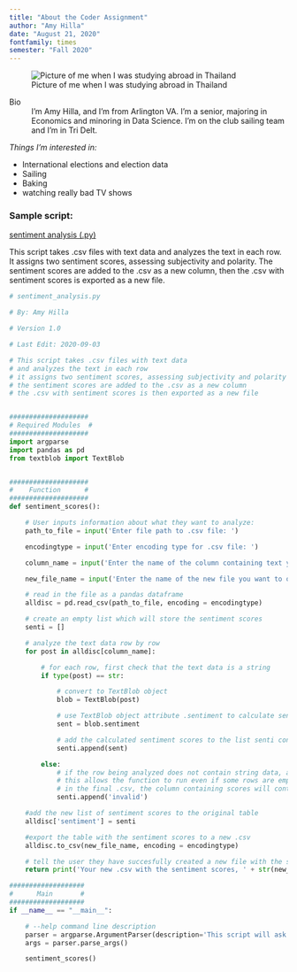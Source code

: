 ```yaml
---
title: "About the Coder Assignment"
author: "Amy Hilla"
date: "August 21, 2020"
fontfamily: times
semester: "Fall 2020"
---
```


![Picture of me when I was studying abroad in Thailand](https://drive.google.com/file/d/1N0p_F9XertXy_5O2jaCnE4s3kgBxItSv/view?usp=sharing)

Bio
:  I'm Amy Hilla, and I'm from Arlington VA. I'm a senior, majoring in Economics and minoring in Data Science.
I'm on the club sailing team and I'm in Tri Delt.


*Things I'm interested in:*

- International elections and election data
- Sailing
- Baking
- watching really bad TV shows


### Sample script:

[sentiment analysis (.py)](scripts/sentiment_analysis.py)

This script takes .csv files with text data and analyzes the text in each row.
It assigns two sentiment scores, assessing subjectivity and polarity.
The sentiment scores are added to the .csv as a new column,
then the .csv with sentiment scores is exported as a new file.

``` python
# sentiment_analysis.py

# By: Amy Hilla

# Version 1.0

# Last Edit: 2020-09-03

# This script takes .csv files with text data
# and analyzes the text in each row
# it assigns two sentiment scores, assessing subjectivity and polarity
# the sentiment scores are added to the .csv as a new column
# the .csv with sentiment scores is then exported as a new file


####################
# Required Modules  #
####################
import argparse
import pandas as pd
from textblob import TextBlob


####################
#    Function      #
####################
def sentiment_scores():

    # User inputs information about what they want to analyze:
    path_to_file = input('Enter file path to .csv file: ')

    encodingtype = input('Enter encoding type for .csv file: ')

    column_name = input('Enter the name of the column containing text you want to analyze: ')

    new_file_name = input('Enter the name of the new file you want to output: ')

    # read in the file as a pandas dataframe
    alldisc = pd.read_csv(path_to_file, encoding = encodingtype)

    # create an empty list which will store the sentiment scores
    senti = []

    # analyze the text data row by row
    for post in alldisc[column_name]:

        # for each row, first check that the text data is a string
        if type(post) == str:

            # convert to TextBlob object
            blob = TextBlob(post)

            # use TextBlob object attribute .sentiment to calculate sentiment scores
            sent = blob.sentiment

            # add the calculated sentiment scores to the list senti containing all the scores
            senti.append(sent)

        else:
            # if the row being analyzed does not contain string data, add 'invalid' for that row
            # this allows the function to run even if some rows are empty or contain non-string data
            # in the final .csv, the column containing scores will contain 'invalid' for these rows
            senti.append('invalid')

    #add the new list of sentiment scores to the original table
    alldisc['sentiment'] = senti

    #export the table with the sentiment scores to a new .csv
    alldisc.to_csv(new_file_name, encoding = encodingtype)

    # tell the user they have succesfully created a new file with the scores
    return print('Your new .csv with the sentiment scores, ' + str(new_file_name) + ', has been created.')

###################
#      Main       #
###################
if __name__ == "__main__":

    # --help command line description
    parser = argparse.ArgumentParser(description='This script will ask you for a .csv file, with at least one column containing text data that you want to perform sentiment analysis on. Then it will calculate subjectivity and polarity scores and create a new .csv file containing the scores.')
    args = parser.parse_args()

    sentiment_scores()
```
